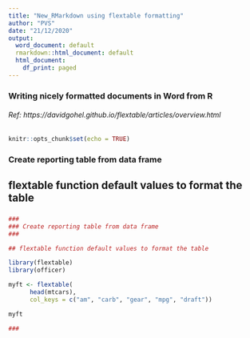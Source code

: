 ---
title: "New_RMarkdown using flextable formatting"
author: "PVS"
date: "21/12/2020"
output:
  word_document: default
  rmarkdown::html_document: default
  html_document:
    df_print: paged
---

### Writing nicely formatted documents in Word from R

###### Ref: https://davidgohel.github.io/flextable/articles/overview.html
```{r setup, include=FALSE}
knitr::opts_chunk$set(echo = TRUE)
```

###
### Create reporting table from data frame
###

## flextable function default values to format the table



###


```{r cars, echo = FALSE}

###
### Create reporting table from data frame
###

## flextable function default values to format the table

library(flextable)
library(officer)

myft <- flextable(
      head(mtcars),
      col_keys = c("am", "carb", "gear", "mpg", "draft"))

myft

###


```


